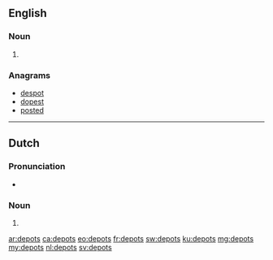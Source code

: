 ==English==

===Noun===
{{head|en|plural}}

# {{plural of|depot|lang=en}}

===Anagrams===
* [[despot#English|despot]]
* [[dopest#English|dopest]]
* [[posted#English|posted]]

----

==Dutch==

===Pronunciation===
* {{audio|Nl-depots.ogg|Audio|lang=nl}}

===Noun===
{{head|nl|noun plural form}}

# {{nl-noun form of|pl|depot}}

[[ar:depots]]
[[ca:depots]]
[[eo:depots]]
[[fr:depots]]
[[sw:depots]]
[[ku:depots]]
[[mg:depots]]
[[my:depots]]
[[nl:depots]]
[[sv:depots]]